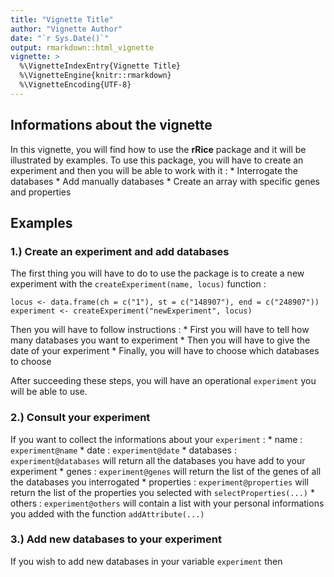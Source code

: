 ```yaml
---
title: "Vignette Title"
author: "Vignette Author"
date: "`r Sys.Date()`"
output: rmarkdown::html_vignette
vignette: >
  %\VignetteIndexEntry{Vignette Title}
  %\VignetteEngine{knitr::rmarkdown}
  %\VignetteEncoding{UTF-8}
---
```



## Informations about the vignette

In this vignette, you will find how to use the **rRice** package and it will be illustrated by examples. 
To use this package, you will have to create an experiment and then you will be able to work with it :
* Interrogate the databases
* Add manually databases
* Create an array with specific genes and properties

## Examples

### 1.) Create an experiment and add databases

The first thing you will have to do to use the package is to create a new experiment with the `createExperiment(name, locus)` function :
```
locus <- data.frame(ch = c("1"), st = c("148907"), end = c("248907"))
experiment <- createExperiment("newExperiment", locus)
```

Then you will have to follow instructions :
    * First you will have to tell how many databases you want to experiment
    * Then you will have to give the date of your experiment
    * Finally, you will have to choose which databases to choose
    
After succeeding these steps, you will have an operational `experiment` you will be able to use. 

### 2.) Consult your experiment

If you want to collect the informations about your `experiment` :
    * name : `experiment@name`
    * date : `experiment@date`
    * databases : `experiment@databases` will return all the databases you have add to your experiment
    * genes : `experiment@genes` will return the list of the genes of all the databases you interrogated
    * properties : `experiment@properties` will return the list of the properties you selected with `selectProperties(...)`
    * others : `experiment@others` will contain a list with your personal informations you added with the function `addAttribute(...)`

### 3.) Add new databases to your experiment

If you wish to add new databases in your variable `experiment` then  

















